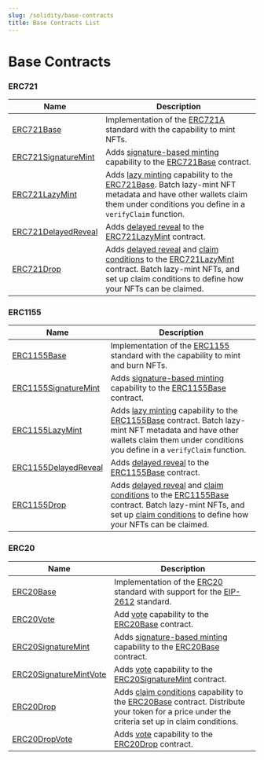 ```yaml
---
slug: /solidity/base-contracts
title: Base Contracts List
---
```



# Base Contracts

### ERC721

| Name                                                                           | Description                                                                                                                                                                                                                                                                                                                    |
| ------------------------------------------------------------------------------ | ------------------------------------------------------------------------------------------------------------------------------------------------------------------------------------------------------------------------------------------------------------------------------------------------------------------------------ |
| [ERC721Base](/solidity/base-contracts/erc721base)                   | Implementation of the [ERC721A](https://www.erc721a.org/) standard with the capability to mint NFTs.                                                                                                                                                                                                                           |
| [ERC721SignatureMint](/solidity/base-contracts/erc721signaturemint) | Adds [signature-based minting](/glossary/signature-based-minting) capability to the [ERC721Base](/solidity/base-contracts/erc721base) contract.                                                                                                                                                              |
| [ERC721LazyMint](/solidity/base-contracts/erc721lazymint)           | Adds [lazy minting](/solidity/extensions/lazymint) capability to the [ERC721Base](/solidity/base-contracts/erc721base). Batch lazy-mint NFT metadata and have other wallets claim them under conditions you define in a `verifyClaim` function.                                                         |
| [ERC721DelayedReveal](/solidity/base-contracts/erc721delayedreveal) | Adds [delayed reveal](/solidity/extensions/delayedreveal) to the [ERC721LazyMint](/solidity/base-contracts/erc721lazymint) contract.                                                                                                                                                                    |
| [ERC721Drop](/solidity/base-contracts/erc721drop)                   | Adds [delayed reveal](/solidity/extensions/delayedreveal) and [claim conditions](/solidity/extensions/dropsinglephase) to the [ERC721LazyMint](/solidity/base-contracts/erc721lazymint) contract. Batch lazy-mint NFTs, and set up claim conditions to define how your NFTs can be claimed. |

### ERC1155

| Name                                                                              | Description                                                                                                                                                                                                                                                                                                                                                                           |
| --------------------------------------------------------------------------------- | ------------------------------------------------------------------------------------------------------------------------------------------------------------------------------------------------------------------------------------------------------------------------------------------------------------------------------------------------------------------------------------- |
| [ERC1155Base](/solidity/base-contracts/erc1155base)                   | Implementation of the [ERC1155](https://eips.ethereum.org/EIPS/eip-1155) standard with the capability to mint and burn NFTs.                                                                                                                                                                                                                                                          |
| [ERC1155SignatureMint](/solidity/base-contracts/erc1155signaturemint) | Adds [signature-based minting](/glossary/signature-based-minting) capability to the [ERC1155Base](/solidity/base-contracts/erc1155base) contract.                                                                                                                                                                                                                  |
| [ERC1155LazyMint](/solidity/base-contracts/erc1155lazymint)           | Adds [lazy minting](/solidity/extensions/lazymint) capability to the [ERC1155Base](/solidity/base-contracts/erc1155base) contract. Batch lazy-mint NFT metadata and have other wallets claim them under conditions you define in a `verifyClaim` function.                                                                                                    |
| [ERC1155DelayedReveal](/solidity/base-contracts/erc1155delayedreveal) | Adds [delayed reveal](/solidity/extensions/delayedreveal) to the [ERC1155Base](/solidity/base-contracts/erc1155base) contract.                                                                                                                                                                                                                                |
| [ERC1155Drop](/solidity/base-contracts/erc1155drop)                   | Adds [delayed reveal](/solidity/extensions/delayedreveal) and [claim conditions](/solidity/extensions/dropsinglephase1155) to the [ERC1155Base](/solidity/base-contracts/erc1155base) contract. Batch lazy-mint NFTs, and set up [claim conditions](/solidity/extensions/erc1155dropsinglephase) to define how your NFTs can be claimed. |

### ERC20

| Name                                                                                 | Description                                                                                                                                                                                                                                      |
| ------------------------------------------------------------------------------------ | ------------------------------------------------------------------------------------------------------------------------------------------------------------------------------------------------------------------------------------------------ |
| [ERC20Base](/solidity/base-contracts/erc20base)                            | Implementation of the [ERC20](/solidity/extensions/erc20) standard with support for the [EIP-2612](https://eips.ethereum.org/EIPS/eip-2612) standard.                                                                                 |
| [ERC20Vote](/solidity/base-contracts/erc20vote)                            | Add [vote](https://github.com/thirdweb-dev/contracts/blob/main/contracts/openzeppelin-presets/token/ERC20/extensions/ERC20Votes.sol) capability to the [ERC20Base](/solidity/base-contracts/erc20base) contract.                       |
| [ERC20SignatureMint](/solidity/base-contracts/erc20signaturemint)          | Adds [signature-based minting](/glossary/signature-based-minting) capability to the [ERC20Base](/solidity/base-contracts/erc20base) contract.                                                                                   |
| [ERC20SignatureMintVote](/solidity/base-contracts/erc20signaturemintvote) | Adds [vote](https://github.com/thirdweb-dev/contracts/blob/main/contracts/openzeppelin-presets/token/ERC20/extensions/ERC20Votes.sol) capability to the [ERC20SignatureMint](/solidity/base-contracts/erc20signaturemint) contract.    |
| [ERC20Drop](/solidity/base-contracts/erc20drop)                            | Adds [claim conditions](/solidity/extensions/dropsinglephase) capability to the [ERC20Base](/solidity/base-contracts/erc20base) contract. Distribute your token for a price under the criteria set up in claim conditions. |
| [ERC20DropVote](/solidity/base-contracts/erc20dropvote)                   | Adds [vote](https://github.com/thirdweb-dev/contracts/blob/main/contracts/openzeppelin-presets/token/ERC20/extensions/ERC20Votes.sol) capability to the [ERC20Drop](/solidity/base-contracts/erc20drop) contract.                      |

